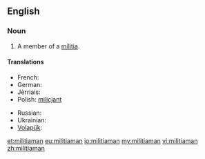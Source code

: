 ==English==
===Noun===
{{en-noun|pl=militiamen}}

#A member of a [[militia]].

====Translations====
{{trans-top|member of a militia}}
* French: {{t|fr|milicien|m}}
* German: {{t-|de|Milizionär|m}}
* Jèrriais: {{tø|roa-jer|milicien|m}}
* Polish: [[milicjant]] {{m}}
{{trans-mid}}
* Russian: {{t+|ru|милиционер|m|tr=milicionér|sc=Cyrl}}
* Ukrainian: {{t-|uk|міліціянт|m|tr=milicijánt|sc=Cyrl}}
* [[Volapük]]: {{qualifier|male or female}} {{t-|vo|sifanakomipan}}
{{trans-bottom}}

[[et:militiaman]]
[[eu:militiaman]]
[[io:militiaman]]
[[my:militiaman]]
[[vi:militiaman]]
[[zh:militiaman]]